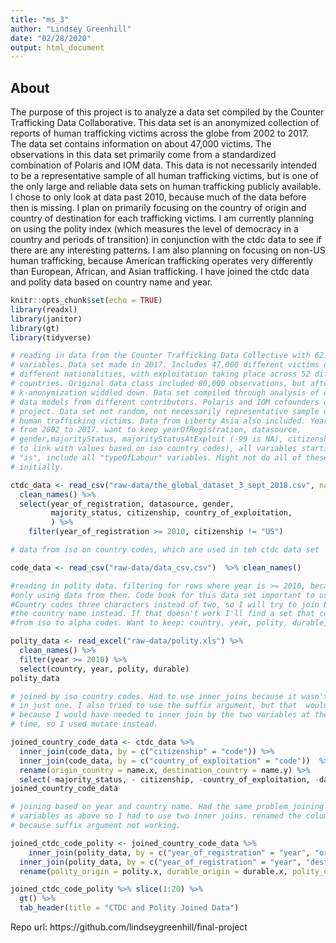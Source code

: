 ```yaml
---
title: "ms_3"
author: "Lindsey Greenhill"
date: "02/28/2020"
output: html_document
---
```

## About
The purpose of this project is to analyze a data set compiled by the Counter
Trafficking Data Collaborative. This data set is an anonymized collection of
reports of human trafficking victims across the globe from 2002 to 2017. The
data set contains information on about 47,000 victims. The observations in this
data set primarily come from a standardized combination of Polaris and IOM data.
This data is not necessarily intended to be a representative sample of all human
trafficking victims, but is one of the only large and reliable data sets on
human trafficking publicly available. I chose to only look at data past 2010,
because much of the data before then is missing. I plan on primarily focusing on
the country of origin and country of destination for each trafficking victims. I
am currently planning on using the polity index (which measures the level of
democracy in a country and periods of transition) in conjunction with the ctdc
data to see if there are any interesting patterns. I am also planning on
focusing on non-US human trafficking, because American trafficking operates very
differently than European, African, and Asian trafficking. I have joined the
ctdc data and polity data based on country name and year.

```r
knitr::opts_chunk$set(echo = TRUE)
library(readxl)
library(janitor)
library(gt)
library(tidyverse)
```
```r

# reading in data from the Counter Trafficking Data Collective with 62 different
# variables. Data set made in 2017. Includes 47,000 different victims of 43
# different nationalities, with exploitation taking place across 52 different
# countries. Original data class included 80,000 observations, but after
# k-anonymization widdled down. Data set compiled through analysis of different
# data models from different contributors. Polaris and IOM cofounders of this
# project. Data set not random, not necessarily representative sample of all
# human trafficking victims. Data from Liberty Asia also included. Years frange
# from 2002 to 2017. want to keep yearOfRegistration, datasource,
# gender,majorityStatus, majorityStatusAtExploit (-99 is NA), citizenship (need
# to link with values based on iso country codes), all variables starting with
# "is", include all "typeOfLabour" variables. Might not do all of these
# initially.

ctdc_data <- read_csv("raw-data/the_global_dataset_3_sept_2018.csv", na = c("", "-99", "NA")) %>% 
  clean_names() %>%
  select(year_of_registration, datasource, gender,
         majority_status, citizenship, country_of_exploitation,
         ) %>%
    filter(year_of_registration >= 2010, citizenship != "US")
```

```r

# data from iso on country codes, which are used in teh ctdc data set

code_data <- read_csv("raw-data/data_csv.csv")  %>% clean_names()
```

```r

#reading in polity data. filtering for rows where year is >= 2010, because I'm
#only using data from then. Code book for this data set important to use.
#Country codes three characters instead of two, so I will try to join based on
#the country name instead. If that doesn't work I'll find a set that converts
#from iso to alpha codes. Want to keep: country, year, polity, durable, persist

polity_data <- read_excel("raw-data/polity.xls") %>%
  clean_names() %>%
  filter(year >= 2010) %>%
  select(country, year, polity, durable)
polity_data

```

```r

# joined by iso country codes. Had to use inner_joins because it wasn't working
# in just one. I also tried to use the suffix argument, but that  wouldn't work
# because I would have needed to inner join by the two variables at the same
# time, so I used mutate instead.

joined_country_code_data <- ctdc_data %>%
  inner_join(code_data, by = c("citizenship" = "code")) %>%
  inner_join(code_data, by = c("country_of_exploitation" = "code"))  %>%
  rename(origin_country = name.x, destination_country = name.y) %>%
  select(-majority_status, - citizenship, -country_of_exploitation, -datasource)
joined_country_code_data
```

```r

# joining based on year and country name. Had the same problem joining by two
# variables as above so I had to use two inner joins. renamed the columns also
# because suffix argument not working.

joined_ctdc_code_polity <- joined_country_code_data %>%
    inner_join(polity_data, by = c("year_of_registration" = "year", "origin_country" = "country")) %>%
  inner_join(polity_data, by = c("year_of_registration" = "year", "destination_country" = "country")) %>%
  rename(polity_origin = polity.x, durable_origin = durable.x, polity_destination = polity.y, durable_destination = durable.y, year = year_of_registration)

```
```r
joined_ctdc_code_polity %>% slice(1:20) %>%
  gt() %>%
  tab_header(title = "CTDC and Polity Joined Data")
```
Repo url: https://github.com/lindseygreenhill/final-project 

